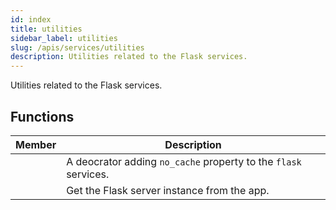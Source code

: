 ```yaml
---
id: index
title: utilities
sidebar_label: utilities
slug: /apis/services/utilities
description: Utilities related to the Flask services.
---
```



<APITopBar type="module" isPrivate={true} source="services.utilities" />

Utilities related to the Flask services.

## Functions

|                                     Member                                      | <center>Description</center>                                    |
| :-----------------------------------------------------------------------------: | :-------------------------------------------------------------- |
|   [<IconObjType type="func" hasText={true} text="no_cache"/>](./no_cache.mdx)   | A deocrator adding `no_cache` property to the `flask` services. |
| [<IconObjType type="func" hasText={true} text="get_server"/>](./get_server.mdx) | Get the Flask server instance from the app.                     |
